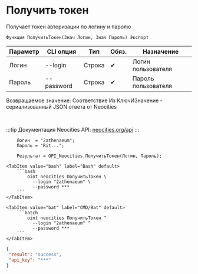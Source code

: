 ﻿---
sidebar_position: 2
description: Получить токен и другие функции для работы с Neocities в Открытом пакете интеграций - бесплатной open-source библиотеке интеграций для 1С:Предприятие 8, OneScript и CLI
keywords: [1C, 1С, 1С:Предприятие, 1С:Предприятие 8.3, API, Интеграция, Сервисы, Обмен, OneScript, CLI, Neocities]
---


# Получить токен
 Получает токен авторизации по логину и паролю



`Функция ПолучитьТокен(Знач Логин, Знач Пароль) Экспорт`

  | Параметр | CLI опция | Тип | Обяз. | Назначение |
  |-|-|-|-|-|
  | Логин | --login | Строка | &#x2714; | Логин пользователя |
  | Пароль | --password | Строка | &#x2714; | Пароль пользователя |

  
  Возвращаемое значение:   Соответствие Из КлючИЗначение - сериализованный JSON ответа от Neocities

<br/>

:::tip
Документация Neocities API: [neocities.org/api](https://neocities.org/api)
:::
<br/>



```bsl title="Пример использования для 1С:Предприятие/OneScript"
    Логин  = "2athenaeum";
    Пароль = "Rit...";

    Результат = OPI_Neocities.ПолучитьТокен(Логин, Пароль);
```
    

 <Tabs>
  
    <TabItem value="bash" label="Bash" default>
        ```bash
            oint neocities ПолучитьТокен \
              --login "2athenaeum" \
              --password ***
        ```
    </TabItem>
  
    <TabItem value="bat" label="CMD/Bat" default>
        ```batch
            oint neocities ПолучитьТокен ^
              --login "2athenaeum" ^
              --password ***
        ```
    </TabItem>
</Tabs>


```json title="Результат"
{
 "result": "success",
 "api_key": "***"
}
```
